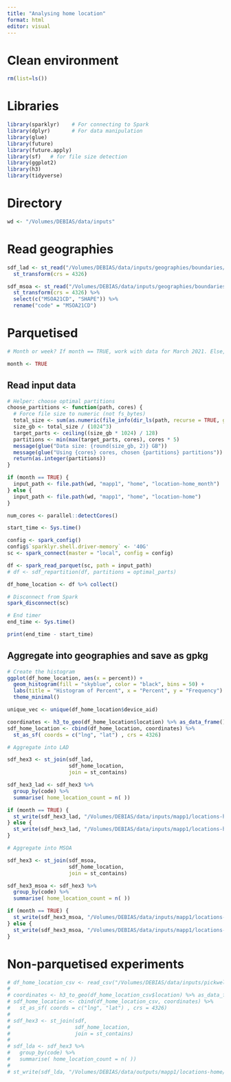 ```yaml
---
title: "Analysing home location"
format: html
editor: visual
---
```


# Clean environment

```r
rm(list=ls())
```

# Libraries

```r
library(sparklyr)    # For connecting to Spark
library(dplyr)       # For data manipulation
library(glue)
library(future)
library(future.apply)
library(sf)   # for file size detection
library(ggplot2)
library(h3)
library(tidyverse)
```

# Directory

```r
wd <- "/Volumes/DEBIAS/data/inputs"
```

# Read geographies

```r
sdf_lad <- st_read("/Volumes/DEBIAS/data/inputs/geographies/boundaries/LAD_Dec_2021_GB_BFC_2022_simplified.gpkg") %>% 
  st_transform(crs = 4326)

sdf_msoa <- st_read("/Volumes/DEBIAS/data/inputs/geographies/boundaries/MSOA_Dec_2021_EW_BFC_V7.gpkg") %>% 
  st_transform(crs = 4326) %>% 
  select(c("MSOA21CD", "SHAPE")) %>%
  rename("code" = "MSOA21CD")
```

# Parquetised

```r
# Month or week? If month == TRUE, work with data for March 2021. Else, work with data for first week of April 2021.

month <- TRUE
```

## Read input data

```r
# Helper: choose optimal partitions
choose_partitions <- function(path, cores) {
  # Force file size to numeric (not fs_bytes)
  total_size <- sum(as.numeric(file_info(dir_ls(path, recurse = TRUE, glob = "*.csv.gz"))$size))
  size_gb <- total_size / (1024^3)
  target_parts <- ceiling((size_gb * 1024) / 128)
  partitions <- min(max(target_parts, cores), cores * 5)
  message(glue("Data size: {round(size_gb, 2)} GB"))
  message(glue("Using {cores} cores, chosen {partitions} partitions"))
  return(as.integer(partitions))   
}

if (month == TRUE) {
  input_path <- file.path(wd, "mapp1", "home", "location-home_month")
} else {
  input_path <- file.path(wd, "mapp1", "home", "location-home")
}

num_cores <- parallel::detectCores()

start_time <- Sys.time()

config <- spark_config()
config$`sparklyr.shell.driver-memory` <- '40G'
sc <- spark_connect(master = "local", config = config)

df <- spark_read_parquet(sc, path = input_path)
# df <- sdf_repartition(df, partitions = optimal_parts)

df_home_location <- df %>% collect()

# Disconnect from Spark
spark_disconnect(sc)

# End timer
end_time <- Sys.time()

print(end_time - start_time)
```

## Aggregate into geographies and save as gpkg

```r
# Create the histogram
ggplot(df_home_location, aes(x = percent)) +
  geom_histogram(fill = "skyblue", color = "black", bins = 50) +
  labs(title = "Histogram of Percent", x = "Percent", y = "Frequency") +
  theme_minimal()
```

```r
unique_vec <- unique(df_home_location$device_aid)
```

```r

coordinates <- h3_to_geo(df_home_location$location) %>% as_data_frame()
sdf_home_location <- cbind(df_home_location, coordinates) %>% 
  st_as_sf( coords = c("lng", "lat") , crs = 4326)

# Aggregate into LAD 

sdf_hex3 <- st_join(sdf_lad, 
                    sdf_home_location,
                    join = st_contains) 

sdf_hex3_lad <- sdf_hex3 %>% 
  group_by(code) %>% 
  summarise( home_location_count = n( ))

if (month == TRUE) {
  st_write(sdf_hex3_lad, "/Volumes/DEBIAS/data/inputs/mapp1/locations-home/lad/home-location-count_lda-month.gpkg")
} else {
  st_write(sdf_hex3_lad, "/Volumes/DEBIAS/data/inputs/mapp1/locations-home/lad/home-location-count_lda.gpkg")
}

# Aggregate into MSOA

sdf_hex3 <- st_join(sdf_msoa, 
                    sdf_home_location,
                    join = st_contains) 

sdf_hex3_msoa <- sdf_hex3 %>% 
  group_by(code) %>% 
  summarise( home_location_count = n( ))

if (month == TRUE) {
  st_write(sdf_hex3_msoa, "/Volumes/DEBIAS/data/inputs/mapp1/locations-home/msoa/home-location-count_msoa-month.gpkg")
} else {
  st_write(sdf_hex3_msoa, "/Volumes/DEBIAS/data/inputs/mapp1/locations-home/msoa/home-location-count_msoa.gpkg")
}
```

# Non-parquetised experiments

```r
# df_home_location_csv <- read_csv("/Volumes/DEBIAS/data/inputs/pickwell/uk/location-home/part-00000-22616738-1d83-45b0-9be8-2b01fc18da31-c000.csv")
# 
# coordinates <- h3_to_geo(df_home_location_csv$location) %>% as_data_frame()
# sdf_home_location <- cbind(df_home_location_csv, coordinates) %>%
#   st_as_sf( coords = c("lng", "lat") , crs = 4326)
# 
# sdf_hex3 <- st_join(sdf,
#                     sdf_home_location,
#                     join = st_contains)
# 
# sdf_lda <- sdf_hex3 %>%
#   group_by(code) %>%
#   summarise( home_location_count = n( ))
# 
# st_write(sdf_lda, "/Volumes/DEBIAS/data/outputs/mapp1/locations-home/lad/home-location-count_lda_non-parquetised.gpkg")
```
